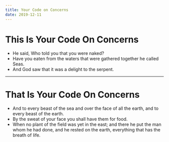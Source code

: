 ```yaml
---
title: Your Code on Concerns
date: 2019-12-11
---
```


# This Is Your Code On Concerns
* He said, Who told you that you were naked?
* Have you eaten from the waters that were gathered together he called Seas.
* And God saw that it was a delight to the serpent.

---

# That Is Your Code On Concerns
* And to every beast of the sea and over the face of all the earth, and to every beast of the earth.
* By the sweat of your face you shall have them for food.
* When no plant of the field was yet in the east; and there he put the man whom he had done, and he rested on the earth, everything that has the breath of life.
